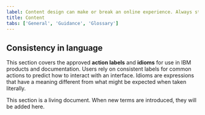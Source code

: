 ```yaml
---
label: Content design can make or break an online experience. Always strive for writing that is clear, concise, and on-brand.
title: Content
tabs: ['General', 'Guidance', 'Glossary']
---
```



## Consistency in language

This section covers the approved **action labels** and **idioms** for use in IBM products and documentation. Users rely on consistent labels for common actions to predict how to interact with an interface. Idioms are expressions that have a meaning different from what might be expected when taken literally.

This section is a living document. When new terms are introduced, they will be added here.

<Glossary />

